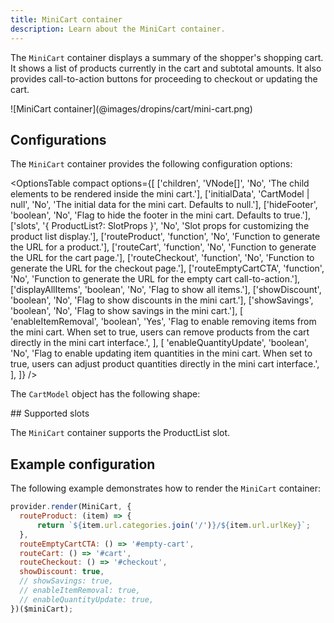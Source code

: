 ```yaml
---
title: MiniCart container
description: Learn about the MiniCart container.
---
```



The `MiniCart` container displays a summary of the shopper's shopping cart. It shows a list of products currently in the cart and subtotal amounts. It also provides call-to-action buttons for proceeding to checkout or updating the cart.

<Diagram caption="MiniCart container">
  ![MiniCart container](@images/dropins/cart/mini-cart.png)
</Diagram>

## Configurations

The `MiniCart` container provides the following configuration options:

<OptionsTable
  compact
  options={[
    ['children', 'VNode[]', 'No', 'The child elements to be rendered inside the mini cart.'],
    ['initialData', 'CartModel | null', 'No', 'The initial data for the mini cart. Defaults to null.'],
    ['hideFooter', 'boolean', 'No', 'Flag to hide the footer in the mini cart. Defaults to true.'],['slots', '{ ProductList?: SlotProps }', 'No', 'Slot props for customizing the product list display.'],
    ['routeProduct', 'function', 'No', 'Function to generate the URL for a product.'],
    ['routeCart', 'function', 'No', 'Function to generate the URL for the cart page.'],
    ['routeCheckout', 'function', 'No', 'Function to generate the URL for the checkout page.'],
    ['routeEmptyCartCTA', 'function', 'No', 'Function to generate the URL for the empty cart call-to-action.'],
    ['displayAllItems', 'boolean', 'No', 'Flag to show all items.'],
    ['showDiscount', 'boolean', 'No', 'Flag to show discounts in the mini cart.'],
    ['showSavings', 'boolean', 'No', 'Flag to show savings in the mini cart.'],
    [
      'enableItemRemoval',
      'boolean',
      'Yes',
      'Flag to enable removing items from the mini cart. When set to true, users can remove products from the cart directly in the mini cart interface.',
    ],
    [
      'enableQuantityUpdate',
      'boolean',
      'No',
      'Flag to enable updating item quantities in the mini cart. When set to true, users can adjust product quantities directly in the mini cart interface.',
    ],
  ]}
/>

The `CartModel` object has the following shape:

<CodeInclude code={cartModel} lang="ts" frame="none" />
## Supported slots

The `MiniCart` container supports the ProductList slot.

## Example configuration

The following example demonstrates how to render the `MiniCart` container:

```javascript
provider.render(MiniCart, {
  routeProduct: (item) => {
      return `${item.url.categories.join('/')}/${item.url.urlKey}`;
  },
  routeEmptyCartCTA: () => '#empty-cart',
  routeCart: () => '#cart',
  routeCheckout: () => '#checkout',
  showDiscount: true,
  // showSavings: true,
  // enableItemRemoval: true,
  // enableQuantityUpdate: true,
})($miniCart);
```